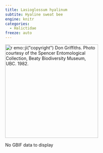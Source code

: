 ```yaml
---
title: Lasioglossum hyalinum
subtite: Hyaline sweat bee
engine: knitr
categories:
  - Halictidae
freeze: auto
---
```

[![`r emo::ji("copyright")` Don Griffiths. Photo courtesy of the Spencer Entomological Collection, Beaty Biodiversity Museum, UBC. 1982.](https://www.zoology.ubc.ca/entomology/main/Hymenoptera/Halictidae/Lasioglossum%20hyalinum%20female%20(3lateral).jpg){height=300}](https://www.zoology.ubc.ca/entomology/main/Hymenoptera/Halictidae/Lasioglossum%20hyalinum.php)

No GBIF data to display
